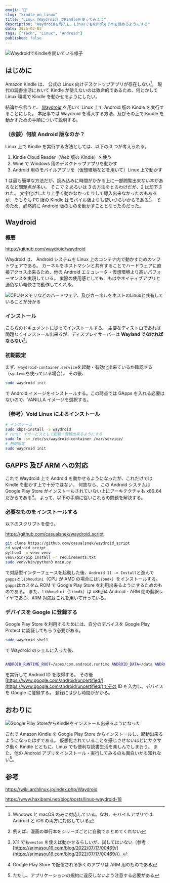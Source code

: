 ```yaml
---
emoji: "📕"
slug: "kindle_on_linux"
title: "Linux（Waydroid）でKindleを使ってみよう"
description: "Waydroidを導入し、LinuxでもKindleで本を読めるようにする"
date: 2025-02-03
tags: ["Tech", "Linux", "Android"]
published: false
---
```


![WaydroidでKindleを開いている様子](./kindle_01.png)

## はじめに

Amazon Kindle は、 公式の Linux 向けデスクトップアプリが存在しない[^1]。
現代の読書生活において Kindle が使えないのは致命的であるため、何とかして Linux 環境で Kindle を動かせるようにしたい。

結論から言うと、 [Waydroid](https://waydro.id/) を用いて Linux 上で Android 版の Kindle を実行することにした。
本記事では Waydroid を導入する方法、及びその上で Kindle を動かすための手順について説明する。

### （余談）何故 Android 版なのか？

Linux 上で Kindle を実行する方法としては、以下の 3 つが考えられる。

1. Kindle Cloud Reader（Web 版の Kindle）を使う
2. Wine で Windows 用のデスクトップアプリを動かす
3. Android 用のモバイルアプリを（仮想環境などを用いて）Linux 上で動かす

1 は最も簡単な方法だが、読み込みに時間がかかる上に一部閲覧出来ない本があるなど問題点が多い。
そこで 2 あるいは 3 の方法をとるわけだが、2 は却下された。
文字化けしたり上手く動かなかったりして導入出来なかったのもあるが、そもそも PC 版の Kindle はモバイル版よりも使いづらいからである[^2]。
そのため、必然的に Android 版のものを動かすこととなったのだった。

[^1]: Windows と macOS のみに対応している。なお、モバイルアプリでは Android と iOS の両方に対応している
[^2]: 例えば、漫画の単行本をシリーズごとに自動でまとめてくれない

## Waydroid

### 概要

https://github.com/waydroid/waydroid

Waydroid は、 Android システムを Linux 上のコンテナ内で動かすためのソフトウェアである。
カーネルをホストマシンと共有することでハードウェアに直接アクセス出来るため、他の Android エミュレータ・仮想環境より高いパフォーマンスを実現している。
実際の使用感としても、もはやネイティブアプリと遜色ない軽快さで動作してくれる。

![CPUやメモリなどのハードウェア、及びカーネルをホストのLinuxと共有していることが分かる](./fastfetch.png)

### インストール

[こちら](https://docs.waydro.id/usage/install-on-desktops)のドキュメントに従ってインストールする。
主要なディストロであれば問題なくインストール出来るが、ディスプレイサーバーは **Wayland でなければならない**[^3]。

### 初期設定

まず、`waydroid-container.service`を起動・有効化出来ているか確認する（`systemd`を使っている場合）。
その後、

```sh
sudo waydroid init
```

で Android イメージをインストールする。この時点では GApps を入れる必要はないので、VANILLA イメージを選択する。

[^3]: X11 でも`weston` を使えば動かせるらしいが、試してはいない（参考：[https://arimasou16.com/blog/2022/07/17/00469/](https://arimasou16.com/blog/2022/07/17/00469/)）

### （参考）Void Linux によるインストール

```sh
# インストール
sudo xbps-install -S waydroid
# runit でサービスとして起動・管理出来るようにする
sudo ln -sv /etc/sv/waydroid-container /var/service/
# 初期設定
sudo waydroid init
```

## GAPPS 及び ARM への対応

これで Waydroid 上で Android を動かせるようになったが、これだけでは Kindle を動かす上で十分ではない。
何故なら、この Android システムは Google Play Store がインストールされていない上にアーキテクチャも x86_64 だからである[^4]。
よって、以下の手順に従いこれらの問題を解決する。

### 必要なものをインストールする

以下のスクリプトを使う。

https://github.com/casualsnek/waydroid_script

```sh
git clone https://github.com/casualsnek/waydroid_script
cd waydroid_script
python3 -m venv venv
venv/bin/pip install -r requirements.txt
sudo venv/bin/python3 main.py
```

で対話型インターフェースを起動した後、`Android 11 -> Install`と進んで`gapps`と`libhoudini`（CPU が AMD の場合には`libndk`）をインストールする。
`gapps`はカスタム ROM で Google Play Store を利用出来るようにするためのものである。
また、`libhoudini`（`libndk`）は x86_64 Android - ARM 間の翻訳レイヤであり、ARM 対応はこれを用いて行っている。

### デバイスを Google に登録する

Google Play Store を利用するためには、自分のデバイスを Google Play Protect に認証してもらう必要がある。

```sh
sudo waydroid shell
```

で Waydroid のシェルに入った後、

```sh

ANDROID_RUNTIME_ROOT=/apex/com.android.runtime ANDROID_DATA=/data ANDROID_TZDATA_ROOT=/apex/com.android.tzdata ANDROID_I18N_ROOT=/apex/com.android.i18n sqlite3 /data/data/com.google.android.gsf/databases/gservices.db "select * from main where name = \"android_id\";"
```

を実行して Android ID を取得する。
その後 [https://www.google.com/android/uncertified/](https://www.google.com/android/uncertified/)でその ID を入力し、デバイスを Google に登録する。
登録には少し時間がかかる。

[^4]: Google Play Store で配信される多くのアプリは ARM 用のものである

## おわりに

![Google Play StoreからKindleをインストール出来るようになった](./kindle_02.png)

これで Amazon Kindle を Google Play Store からインストールし、起動出来るようになったはずである。
仮想化されていることを感じさせないほどにサクサク動く Kindle とともに、Linux でも便利な読書生活を楽しんでしまおう。
また、他の Android アプリをインストール・実行してみるのも面白いかも知れない[^5]。

[^5]: ただし、アプリケーションの規約に違反しないよう注意する必要がある

## 参考

https://wiki.archlinux.jp/index.php/Waydroid

https://www.haxibami.net/blog/posts/linux-waydroid-18
